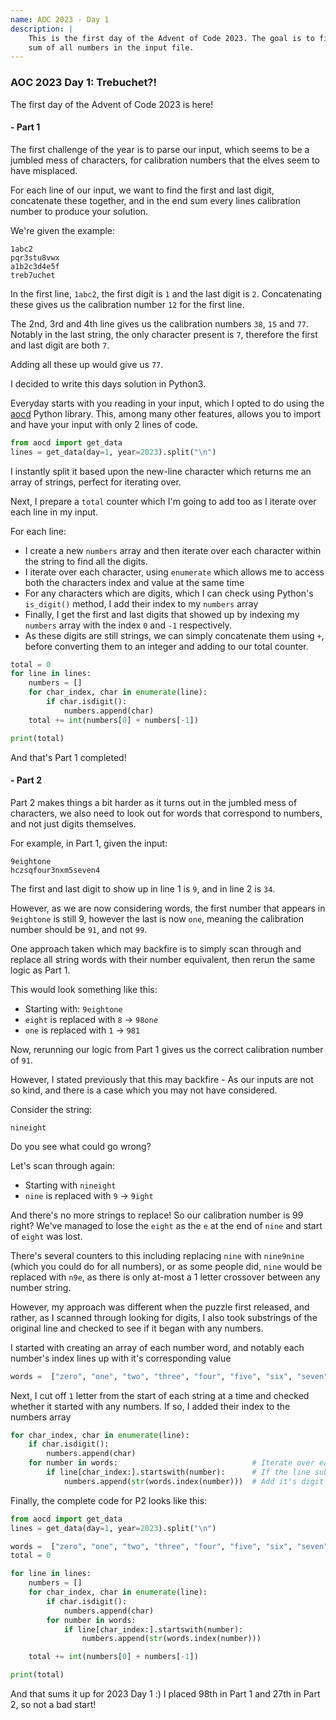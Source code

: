 ```yaml
---
name: AOC 2023 - Day 1
description: |
    This is the first day of the Advent of Code 2023. The goal is to find the
    sum of all numbers in the input file.
---
```


### AOC 2023 Day 1: Trebuchet?!

The first day of the Advent of Code 2023 is here!

#### - Part 1

The first challenge of the year is to parse our input, which seems to be a jumbled mess of characters, for calibration numbers that the elves seem to have misplaced.

For each line of our input, we want to find the first and last digit, concatenate these together, and in the end sum every lines calibration number to produce your solution.

We're given the example:

```
1abc2
pqr3stu8vwx
a1b2c3d4e5f
treb7uchet
```

In the first line, `1abc2`, the first digit is `1` and the last digit is `2`. Concatenating these gives us the calibration number `12` for the first line.

The 2nd, 3rd and 4th line gives us the calibration numbers `38`, `15` and `77`. Notably in the last string, the only character present is `7`, therefore the first and last digit are both `7`.

Adding all these up would give us `77`.

I decided to write this days solution in Python3.

Everyday starts with you reading in your input, which I opted to do using the [aocd](https://pypi.org/project/advent-of-code-data/) Python library. This, among many other features, allows you to import and have your input with only 2 lines of code.

```python
from aocd import get_data
lines = get_data(day=1, year=2023).split("\n")
```

I instantly split it based upon the new-line character which returns me an array of strings, perfect for iterating over.

Next, I prepare a `total` counter which I'm going to add too as I iterate over each line in my input.

For each line:

-   I create a new `numbers` array and then iterate over each character within the string to find all the digits.
-   I iterate over each character, using `enumerate` which allows me to access both the characters index and value at the same time
-   For any characters which are digits, which I can check using Python's `is_digit()` method, I add their index to my `numbers` array
-   Finally, I get the first and last digits that showed up by indexing my `numbers` array with the index `0` and `-1` respectively.
-   As these digits are still strings, we can simply concatenate them using `+`, before converting them to an integer and adding to our total counter.

```python
total = 0
for line in lines:
    numbers = []
    for char_index, char in enumerate(line):
        if char.isdigit():
            numbers.append(char)
    total += int(numbers[0] + numbers[-1])

print(total)
```

And that's Part 1 completed!

#### - Part 2

Part 2 makes things a bit harder as it turns out in the jumbled mess of characters, we also need to look out for words that correspond to numbers, and not just digits themselves.

For example, in Part 1, given the input:

```
9eightone
hczsqfour3nxm5seven4
```

The first and last digit to show up in line 1 is `9`, and in line 2 is `34`.

However, as we are now considering words, the first number that appears in `9eightone` is still 9, however the last is now `one`, meaning the calibration number should be `91`, and not `99`.

One approach taken which may backfire is to simply scan through and replace all string words with their number equivalent, then rerun the same logic as Part 1.

This would look something like this:

-   Starting with: `9eightone`
-   `eight` is replaced with `8` -> `98one`
-   `one` is replaced with `1` -> `981`

Now, rerunning our logic from Part 1 gives us the correct calibration number of `91`.

However, I stated previously that this may backfire - As our inputs are not so kind, and there is a case which you may not have considered.

Consider the string:

`nineight`

Do you see what could go wrong?

Let's scan through again:

-   Starting with `nineight`
-   `nine` is replaced with `9` -> `9ight`

And there's no more strings to replace! So our calibration number is 99 right? We've managed to lose the `eight` as the `e` at the end of `nine` and start of `eight` was lost.

There's several counters to this including replacing `nine` with `nine9nine` (which you could do for all numbers), or as some people did, `nine` would be replaced with `n9e`, as there is only at-most a 1 letter crossover between any number string.

However, my approach was different when the puzzle first released, and rather, as I scanned through looking for digits, I also took substrings of the original line and checked to see if it began with any numbers.

I started with creating an array of each number word, and notably each number's index lines up with it's corresponding value

```python
words =  ["zero", "one", "two", "three", "four", "five", "six", "seven", "eight", "nine"]
```

Next, I cut off `1` letter from the start of each string at a time and checked whether it started with any numbers. If so, I added their index to the numbers array

````python
for char_index, char in enumerate(line):
    if char.isdigit():
        numbers.append(char)
    for number in words:                              # Iterate over each number word
        if line[char_index:].startswith(number):      # If the line substringed starts with the number word, then
            numbers.append(str(words.index(number)))  # Add it's digit equivalent into the numbers array (converted to a string for consistency with P1)```
````

Finally, the complete code for P2 looks like this:

```python
from aocd import get_data
lines = get_data(day=1, year=2023).split("\n")

words =  ["zero", "one", "two", "three", "four", "five", "six", "seven", "eight", "nine"]
total = 0

for line in lines:
    numbers = []
    for char_index, char in enumerate(line):
        if char.isdigit():
            numbers.append(char)
        for number in words:
            if line[char_index:].startswith(number):
                numbers.append(str(words.index(number)))

    total += int(numbers[0] + numbers[-1])

print(total)
```

And that sums it up for 2023 Day 1 :)
I placed 98th in Part 1 and 27th in Part 2, so not a bad start!

